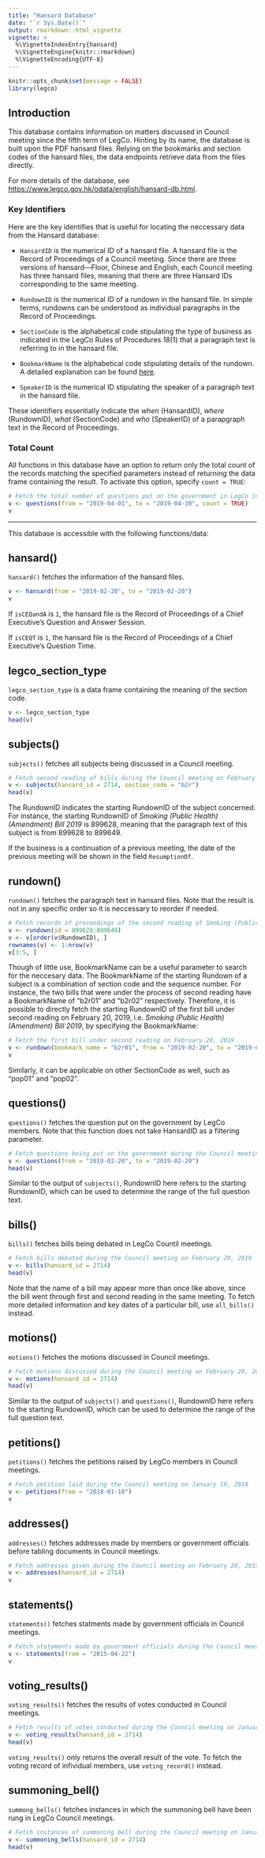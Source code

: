 ```yaml
---
title: "Hansard Database"
date: "`r Sys.Date()`"
output: rmarkdown::html_vignette
vignette: >
  %\VignetteIndexEntry{hansard} 
  %\VignetteEngine{knitr::rmarkdown} 
  %\VignetteEncoding{UTF-8}
---
```


```r
knitr::opts_chunk$set(message = FALSE)
library(legco)
```

## Introduction

This database contains information on matters discussed in Council meeting since the fifth term
of LegCo. Hinting by its name, the database is built upon the PDF hansard files. Relying on the bookmarks 
and section codes of the hansard files, the data endpoints retrieve data from the files directly. 

For more details of the database, see <https://www.legco.gov.hk/odata/english/hansard-db.html>.

### Key Identifiers

Here are the key identifies that is useful for locating the neccessary data from the Hansard database:

* `HansardID` is the numerical ID of a hansard file. A hansard file is the Record of Proceedings of
a Council meeting. Since there are three versions of hansard---Floor, Chinese and English, 
each Council meeting has three hansard files, meaning that there are three Hansard IDs corresponding 
to the same meeting.

* `RundownID` is the numerical ID of a rundown in the hansard file. In simple terms, rundowns can be understood 
as individual paragraphs in the Record of Proceedings. 

* `SectionCode` is the alphabetical code stipulating the type of business as indicated in the LegCo Rules of 
Procedures 18(1) that a paragraph text is referring to in the hansard file. 

* `BookmarkName` is the alphabetical code stipulating details of the rundown. A detailed explanation
can be found [here](#rundown).

* `SpeakerID` is the numerical ID stipulating the speaker of a paragraph text in the hansard file.

These identifiers essentially indicate the *when* (HansardID), *where* (RundownID), *what* (SectionCode) 
and *who* (SpeakerID) of a parapgraph text in the Record of Proceedings.

### Total Count

All functions in this database have an option to return only the total count of the records matching 
the specified parameters instead of returning the data frame containing the result.
To activate this option, specify `count = TRUE`:

```r
# Fetch the total number of questions put on the government in LegCo in April, 2019
v <- questions(from = "2019-04-01", to = "2019-04-30", count = TRUE)
v
```

---

This database is accessible with the following functions/data:

## hansard()

`hansard()` fetches the information of the hansard files. 

```r
v <- hansard(from = "2019-02-20", to = "2019-02-20")
v
```

If `isCEQandA` is `1`, the hansard file is the Record of Proceedings of a Chief Executive's Question
and Answer Session. 

If `isCEQT` is `1`, the hansard file is the Record of Proceedings of a Chief Executive's Question Time.


## legco_section_type

`legco_section_type` is a data frame containing the meaning of the section code.

```r
v <- legco_section_type
head(v)
```

## subjects()

`subjects()` fetches all subjects being discussed in a Council meeting. 

```r
# Fetch second reading of bills during the Council meeting on February 20, 2019
v <- subjects(hansard_id = 2714, section_code = "b2r")
head(v)
```

The RundownID indicates the starting RundownID of the subject concerned. For instance, the starting 
RundownID of *Smoking (Public Health) (Amendment) Bill 2019* is 899628, meaning that the paragraph text
of this subject is from 899628 to 899649.

If the business is a continuation of a previous meeting, the date of the previous meeting will be shown 
in the field `ResumptionOf`.

## rundown()

`rundown()` fetches the paragraph text in hansard files. Note that the result is not in any specific order 
so it is neccessary to reorder if needed.

```r
# Fetch records of proceedings of the second reading of Smoking (Public Health) (Amendment) Bill 2019
v <- rundown(id = 899628:899649)
v <- v[order(v$RundownID), ]
rownames(v) <- 1:nrow(v)
v[3:5, ]
```

Though of little use, BookmarkName can be a useful parameter to search for the neccesary data. 
The BookmarkName of the starting Rundown of a subject is a combination of section code and
the sequence number. For instance, the two bills that were under the process of second reading
have a BookmarkName of "b2r01" and "b2r02" respectively. Therefore, it is possible to directly
fetch the starting RundownID of the first bill under second reading on February 20, 2019,
i.e. *Smoking (Public Health) (Amendment) Bill 2019*, by specifying the BookmarkName:

```r
# Fetch the first bill under second reading on February 20, 2019
v <- rundown(bookmark_name = "b2r01", from = "2019-02-20", to = "2019-02-20")
v
```

Similarly, it can be applicable on other SectionCode as well, such as "pop01" and "pop02".

## questions()

`questions()` fetches the question put on the government by LegCo members. Note that this function does 
not take HansardID as a filtering parameter.

```r
# Fetch questions being put on the government during the Council meeting on February 20, 2019
v <- questions(from = "2019-02-20", to = "2019-02-20")
head(v)
```

Similar to the output of `subjects()`, RundownID here refers to the starting RundownID, which can be used 
to determine the range of the full question text.

## bills()

`bills()` fetches bills being debated in LegCo Countil meetings.

```r
# Fetch bills debated during the Council meeting on February 20, 2019
v <- bills(hansard_id = 2714)
head(v)
```

Note that the name of a bill may appear more than once like above, since the bill went through first 
and second reading in the same meeting. To fetch more detailed information and key dates of
a particular bill, use `all_bills()` instead.

## motions()

`motions()` fetches the motions discussed in Council meetings. 

```r
# Fetch motions discussed during the Council meeting on February 20, 2019
v <- motions(hansard_id = 2714)
head(v)
```

Similar to the output of `subjects()` and `questions()`, RundownID here refers to the starting RundownID,
which can be used to determine the range of the full question text.

## petitions()

`petitions()` fetches the petitions raised by LegCo members in Council meetings. 

```r
# Fetch petition laid during the Council meeting on January 19, 2018
v <- petitions(from = "2018-01-10")
v
```

## addresses()

`addresses()` fetches addresses made by members or government officials before tabling documents
in Council meetings.

```r
# Fetch addresses given during the Council meeting on February 20, 2019
v <- addresses(hansard_id = 2714)
v
```

## statements()

`statements()` fetches statments made by government officials in Council meetings.

```r
# Fetch statements made by government officials during the Council meeting on April 22, 2015
v <- statements(from = "2015-04-22")
v
```

## voting_results()

`voting_results()` fetches the results of votes conducted in Council meetings. 

```r
# Fetch results of votes conducted during the Council meeting on January 19, 2018
v <- voting_results(hansard_id = 2714)
head(v)
```

`voting_results()` only returns the overall result of the vote. To fetch the voting record of 
infividual members, use `voting_record()` instead.

## summoning_bell()

`summong_bells()` fetches instances in which the summoning bell have been rung in LegCo
Council meetings.

```r
# Fetch instances of summoning bell during the Council meeting on January 19, 2018
v <- summoning_bells(hansard_id = 2714)
head(v)
```
